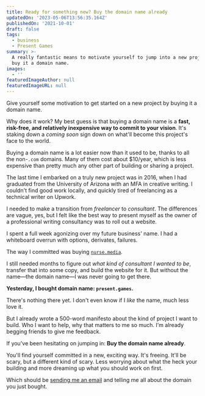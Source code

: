 ```yaml
---
title: Ready for something new? Buy the domain name already
updatedOn: '2023-05-06T13:56:35.164Z'
publishedOn: '2021-10-01'
draft: false
tags:
  - business
  - Present Games
summary: >-
  A really fantastic means to motivate yourself to jump into a new project is to
  buy it a domain name.
images:
  - ''
featuredImageAuthor: null
featuredImageURL: null
---
```


Give yourself some motivation to get started on a new project by buying it a domain name.

Why does it work? My best guess is that buying a domain name is a **fast, risk-free, and relatively inexpensive way to
commit to your vision**. It's staking down a _coming soon_ sign down on what'll become this project's face to the world.

Buying a domain name is a lot easier now than it used to be, thanks to all the non-`.com` domains. Many of them cost
about $10/year, which is less expensive than pretty much any other part of building or sharing a project.

The last time I embarked on a truly new project was in 2016, when I had graduated from the University of Arizona with an
MFA in creative writing. I couldn't find good work locally, and quickly tired of freelancing as a technical writer on
Upwork.

I needed to make a transition from _freelancer_ to _consultant_. The differences are vague, yes, but I felt like the
best way to present myself as the owner of a professional writing consultancy was to roll out a website.

I spent a full week agonizing over my future business' name. I had a whiteboard overrun with options, derivates,
failures.

The way I committed was buying [`nurse.media`](https://nurse.media).

I still needed months to figure out _what kind of consultant I wanted to be_, transfer that into some copy, and build
the website for it. But without the name—the domain name—I was never going to get there.

**Yesterday, I bought domain name: `present.games`.**

There's nothing there yet. I don't even know if I _like_ the name, much less love it.

But I already wrote a 500-word manifesto about the kind of project I want to build. Who I want to help, why that matters
to me so much. I'm already begging friends to give me feedback.

If you've been hesitating on jumping in: **Buy the domain name already**.

You'll find yourself committed in a new, exciting way. It's freeing. It'll be scary, but a different kind of scary. Less
worrying about what the heck your building and more dreaming up what you should work on first.

Which should be [sending me an email](mailto:j@joelhans.com) and telling me all about the domain you just bought.
